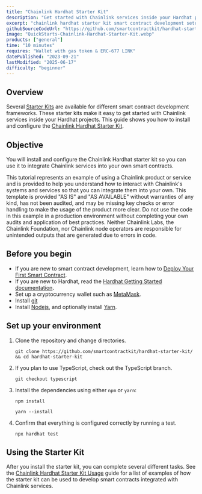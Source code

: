 ```yaml
---
title: "Chainlink Hardhat Starter Kit"
description: "Get started with Chainlink services inside your Hardhat projects."
excerpt: "chainlink hardhat starter kit smart contract development setup configuration deployment framework integration"
githubSourceCodeUrl: "https://github.com/smartcontractkit/hardhat-starter-kit"
image: "QuickStarts-Chainlink-Hardhat-Starter-Kit.webp"
products: ["general"]
time: "10 minutes"
requires: "Wallet with gas token & ERC-677 LINK"
datePublished: "2023-09-21"
lastModified: "2025-06-17"
difficulty: "beginner"
---
```



## Overview

Several [Starter Kits](https://github.com/smartcontractkit/starter-kits/blob/main/README.md) are available for different smart contract development frameworks. These starter kits make it easy to get started with Chainlink services inside your Hardhat projects. This guide shows you how to install and configure the [Chainlink Hardhat Starter Kit](https://github.com/smartcontractkit/hardhat-starter-kit).

## Objective

You will install and configure the Chainlink Hardhat starter kit so you can use it to integrate Chainlink services into your own smart contracts.

<Aside type="caution" title="Disclaimer">
  This tutorial represents an example of using a Chainlink product or service and is provided to help you understand how
  to interact with Chainlink's systems and services so that you can integrate them into your own. This template is
  provided "AS IS" and "AS AVAILABLE" without warranties of any kind, has not been audited, and may be missing key
  checks or error handling to make the usage of the product more clear. Do not use the code in this example in a
  production environment without completing your own audits and application of best practices. Neither Chainlink Labs,
  the Chainlink Foundation, nor Chainlink node operators are responsible for unintended outputs that are generated due
  to errors in code.
</Aside>

## Before you begin

- If you are new to smart contract development, learn how to [Deploy Your First Smart Contract](/getting-started/deploy-your-first-contract).
- If you are new to Hardhat, read the [Hardhat Getting Started documentation](https://hardhat.org/getting-started/).
- Set up a cryptocurrency wallet such as [MetaMask](https://metamask.io/).
- Install [git](https://git-scm.com/book/en/v2/Getting-Started-Installing-Git)
- Install [Nodejs](https://nodejs.org/en/), and optionally install [Yarn](https://classic.yarnpkg.com/lang/en/docs/install/).

## Set up your environment

1. Clone the repository and change directories.

   ```shell
   git clone https://github.com/smartcontractkit/hardhat-starter-kit/ && cd hardhat-starter-kit
   ```

1. If you plan to use TypeScript, check out the TypeScript branch.

   ```
   git checkout typescript
   ```

1. Install the dependencies using either `npm` or `yarn`:

   ```
   npm install
   ```

   ```
   yarn --install
   ```

1. Confirm that everything is configured correctly by running a test.

   ```
   npx hardhat test
   ```

## Using the Starter Kit

After you install the starter kit, you can complete several different tasks. See the [Chainlink Hardhat Starter Kit Usage](https://github.com/smartcontractkit/hardhat-starter-kit#usage) guide for a list of examples of how the starter kit can be used to develop smart contracts integrated with Chainlink services.
